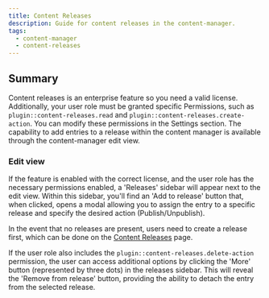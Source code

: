 ```yaml
---
title: Content Releases
description: Guide for content releases in the content-manager.
tags:
  - content-manager
  - content-releases
---
```


## Summary

Content releases is an enterprise feature so you need a valid license.
Additionally, your user role must be granted specific Permissions, such as `plugin::content-releases.read` and `plugin::content-releases.create-action`. You can modify these permissions in the Settings section. The capability to add entries to a release within the content manager is available through the content-manager edit view.

### Edit view

If the feature is enabled with the correct license, and the user role has the necessary permissions enabled, a 'Releases' sidebar will appear next to the edit view. Within this sidebar, you'll find an 'Add to release' button that, when clicked, opens a modal allowing you to assign the entry to a specific release and specify the desired action (Publish/Unpublish).

In the event that no releases are present, users need to create a release first, which can be done on the [Content Releases](../content-releases/00-intro.md) page.

If the user role also includes the `plugin::content-releases.delete-action` permission, the user can access additional options by clicking the 'More' button (represented by three dots) in the releases sidebar. This will reveal the 'Remove from release' button, providing the ability to detach the entry from the selected release.
